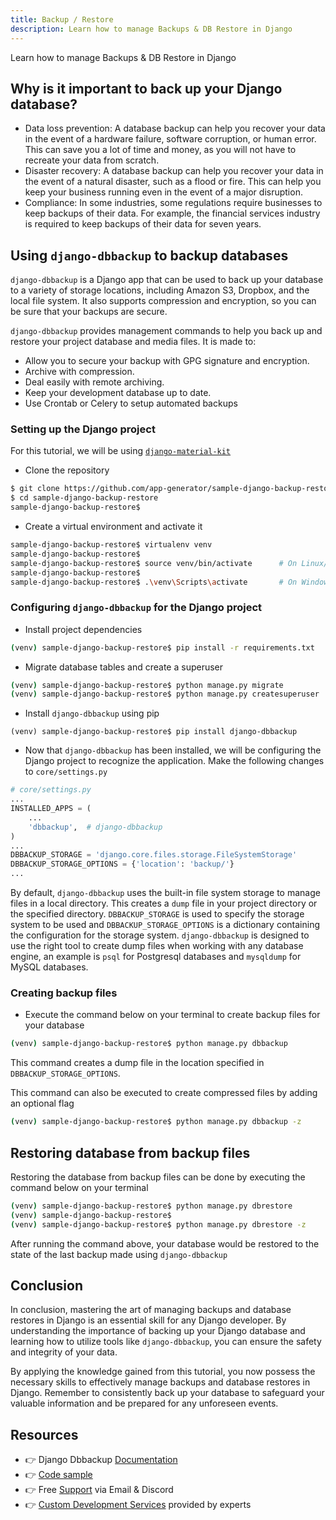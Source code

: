 ```yaml
---
title: Backup / Restore
description: Learn how to manage Backups & DB Restore in Django
---
```



<SubHeading color="#25c2a0">Learn how to manage Backups & DB Restore in Django</SubHeading>

## Why is it important to back up your Django database?
- Data loss prevention: A database backup can help you recover your data in the event of a hardware failure, software corruption, or human error. This can save you a lot of time and money, as you will not have to recreate your data from scratch.
- Disaster recovery: A database backup can help you recover your data in the event of a natural disaster, such as a flood or fire. This can help you keep your business running even in the event of a major disruption.
- Compliance: In some industries, some regulations require businesses to keep backups of their data. For example, the financial services industry is required to keep backups of their data for seven years.

## Using `django-dbbackup` to backup databases
`django-dbbackup` is a Django app that can be used to back up your database to a variety of storage locations, including Amazon S3, Dropbox, and the local file system. It also supports compression and encryption, so you can be sure that your backups are secure.

`django-dbbackup` provides management commands to help you back up and restore your project database and media files. It is made to:
- Allow you to secure your backup with GPG signature and encryption.
- Archive with compression.
- Deal easily with remote archiving.
- Keep your development database up to date.
- Use Crontab or Celery to setup automated backups

### Setting up the Django project
For this tutorial, we will be using [`django-material-kit`](https://github.com/app-generator/sample-django-backup-restore)

- Clone the repository
```bash
$ git clone https://github.com/app-generator/sample-django-backup-restore
$ cd sample-django-backup-restore
sample-django-backup-restore$
```
- Create a virtual environment and activate it
```bash
sample-django-backup-restore$ virtualenv venv
sample-django-backup-restore$
sample-django-backup-restore$ source venv/bin/activate      # On Linux/Mac
sample-django-backup-restore$
sample-django-backup-restore$ .\venv\Scripts\activate       # On Windows
```

### Configuring `django-dbbackup` for the Django project

- Install project dependencies
```bash
(venv) sample-django-backup-restore$ pip install -r requirements.txt
```

- Migrate database tables and create a superuser
```bash
(venv) sample-django-backup-restore$ python manage.py migrate
(venv) sample-django-backup-restore$ python manage.py createsuperuser
```

- Install `django-dbbackup` using pip
```
(venv) sample-django-backup-restore$ pip install django-dbbackup
```

- Now that `django-dbbackup` has been installed, we will be configuring the Django project to recognize the application. Make the following changes to `core/settings.py`
```py
# core/settings.py
...
INSTALLED_APPS = (
    ...
    'dbbackup',  # django-dbbackup
)
...
DBBACKUP_STORAGE = 'django.core.files.storage.FileSystemStorage'
DBBACKUP_STORAGE_OPTIONS = {'location': 'backup/'}
...
```
By default, `django-dbbackup` uses the built-in file system storage to manage files in a local directory. This creates a `dump` file in your project directory or the specified directory. `DBBACKUP_STORAGE` is used to specify the storage system to be used and `DBBACKUP_STORAGE_OPTIONS` is a dictionary containing the configuration for the storage system.
`django-dbbackup` is designed to use the right tool to create dump files when working with any database engine, an example is `psql` for Postgresql databases and `mysqldump` for MySQL databases.

### Creating backup files
- Execute the command below on your terminal to create backup files for your database
```bash
(venv) sample-django-backup-restore$ python manage.py dbbackup
```
This command creates a dump file in the location specified in `DBBACKUP_STORAGE_OPTIONS`.

This command can also be executed to create compressed files by adding an optional flag
```bash
(venv) sample-django-backup-restore$ python manage.py dbbackup -z       # create compressed dump files
```

## Restoring database from backup files
Restoring the database from backup files can be done by executing the command below on your terminal
```bash
(venv) sample-django-backup-restore$ python manage.py dbrestore
(venv) sample-django-backup-restore$
(venv) sample-django-backup-restore$ python manage.py dbrestore -z      # when restoring from a compressed file
```

After running the command above, your database would be restored to the state of the last backup made using `django-dbbackup`

## Conclusion
In conclusion, mastering the art of managing backups and database restores in Django is an essential skill for any Django developer. By understanding the importance of backing up your Django database and learning how to utilize tools like `django-dbbackup`, you can ensure the safety and integrity of your data. 

By applying the knowledge gained from this tutorial, you now possess the necessary skills to effectively manage backups and database restores in Django. Remember to consistently back up your database to safeguard your valuable information and be prepared for any unforeseen events.

## Resources
- 👉 Django Dbbackup [Documentation](https://django-dbbackup.readthedocs.io/en/master/installation.html)
- 👉 [Code sample](https://github.com/app-generator/sample-django-backup-restore)
- 👉 Free [Support](https://appseed.us/support/) via Email & Discord
- 👉 [Custom Development Services](https://appseed.us/custom-development/) provided by experts